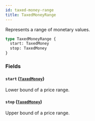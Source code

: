 ```yaml
---
id: taxed-money-range
title: TaxedMoneyRange
---
```


Represents a range of monetary values.

```graphql
type TaxedMoneyRange {
  start: TaxedMoney
  stop: TaxedMoney
}
```

### Fields

#### `start` ([`TaxedMoney`](/developer/api-reference/objects/taxed-money.mdx))

Lower bound of a price range.

#### `stop` ([`TaxedMoney`](/developer/api-reference/objects/taxed-money.mdx))

Upper bound of a price range.
